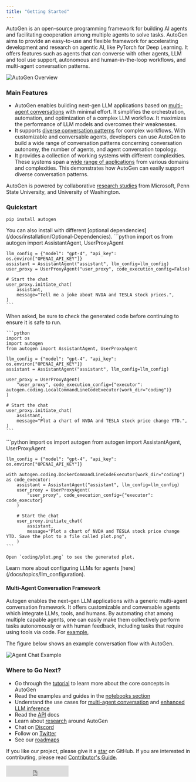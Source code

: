 ```yaml
---
title: "Getting Started"
---
```



AutoGen is an open-source programming framework for building AI agents and facilitating
cooperation among multiple agents to solve tasks. AutoGen aims to provide an easy-to-use
and flexible framework for accelerating development and research on agentic AI,
like PyTorch for Deep Learning. It offers features such as agents that can converse
with other agents, LLM and tool use support, autonomous and human-in-the-loop workflows,
and multi-agent conversation patterns.

![AutoGen Overview](/website/static/img/autogen_agentchat.webp)

### Main Features

- AutoGen enables building next-gen LLM applications based on [multi-agent
  conversations](/docs/Use-Cases/agent_chat) with minimal effort. It simplifies
  the orchestration, automation, and optimization of a complex LLM workflow. It
  maximizes the performance of LLM models and overcomes their weaknesses.
- It supports [diverse conversation
  patterns](/docs/Use-Cases/agent_chat#supporting-diverse-conversation-patterns)
  for complex workflows. With customizable and conversable agents, developers can
  use AutoGen to build a wide range of conversation patterns concerning
  conversation autonomy, the number of agents, and agent conversation topology.
- It provides a collection of working systems with different complexities. These
  systems span a [wide range of
  applications](/docs/Use-Cases/agent_chat#diverse-applications-implemented-with-autogen)
  from various domains and complexities. This demonstrates how AutoGen can
  easily support diverse conversation patterns.

AutoGen is powered by collaborative [research studies](/docs/Research) from
Microsoft, Penn State University, and University of Washington.

### Quickstart

```
pip install autogen
```
<Tip>
You can also install with different [optional dependencies](/docs/installation/Optional-Dependencies).
</Tip>
<Tabs>
  <Tab title="No code execution">
    ```python
    import os
    from autogen import AssistantAgent, UserProxyAgent

    llm_config = {"model": "gpt-4", "api_key": os.environ["OPENAI_API_KEY"]}
    assistant = AssistantAgent("assistant", llm_config=llm_config)
    user_proxy = UserProxyAgent("user_proxy", code_execution_config=False)

    # Start the chat
    user_proxy.initiate_chat(
        assistant,
        message="Tell me a joke about NVDA and TESLA stock prices.",
    )
    ```
  </Tab>
  
  <Tab title="Local execution">
    <Warning>
      When asked, be sure to check the generated code before continuing to ensure it is safe to run.
    </Warning>

    ```python
    import os
    import autogen
    from autogen import AssistantAgent, UserProxyAgent

    llm_config = {"model": "gpt-4", "api_key": os.environ["OPENAI_API_KEY"]}
    assistant = AssistantAgent("assistant", llm_config=llm_config)

    user_proxy = UserProxyAgent(
        "user_proxy", code_execution_config={"executor": autogen.coding.LocalCommandLineCodeExecutor(work_dir="coding")}
    )

    # Start the chat
    user_proxy.initiate_chat(
        assistant,
        message="Plot a chart of NVDA and TESLA stock price change YTD.",
    )
    ```
  </Tab>
  
  <Tab title="Docker execution">
    ```python
    import os
    import autogen
    from autogen import AssistantAgent, UserProxyAgent

    llm_config = {"model": "gpt-4", "api_key": os.environ["OPENAI_API_KEY"]}

    with autogen.coding.DockerCommandLineCodeExecutor(work_dir="coding") as code_executor:
        assistant = AssistantAgent("assistant", llm_config=llm_config)
        user_proxy = UserProxyAgent(
            "user_proxy", code_execution_config={"executor": code_executor}
        )

        # Start the chat
        user_proxy.initiate_chat(
            assistant,
            message="Plot a chart of NVDA and TESLA stock price change YTD. Save the plot to a file called plot.png",
        )
    ```

    Open `coding/plot.png` to see the generated plot.
  </Tab>
</Tabs>


<Tip>
Learn more about configuring LLMs for agents [here](/docs/topics/llm_configuration).
</Tip>

#### Multi-Agent Conversation Framework

Autogen enables the next-gen LLM applications with a generic multi-agent conversation framework. It offers customizable and conversable agents which integrate LLMs, tools, and humans.
By automating chat among multiple capable agents, one can easily make them collectively perform tasks autonomously or with human feedback, including tasks that require using tools via code. For [example](https://github.com/ag2ai/ag2/blob/main/test/twoagent.py),

The figure below shows an example conversation flow with AutoGen.

![Agent Chat Example](/website/static/img/chat_example.webp)

### Where to Go Next?

- Go through the [tutorial](/docs/tutorial/introduction) to learn more about the core concepts in AutoGen
- Read the examples and guides in the [notebooks section](/docs/notebooks)
- Understand the use cases for [multi-agent conversation](/docs/Use-Cases/agent_chat) and [enhanced LLM inference](/docs/Use-Cases/enhanced_inference)
- Read the [API](/docs/reference/agentchat/conversable_agent/) docs
- Learn about [research](/docs/Research) around AutoGen
- Chat on [Discord](https://aka.ms/autogen-dc)
- Follow on [Twitter](https://twitter.com/Chi_Wang_)
- See our [roadmaps](https://aka.ms/autogen-roadmap)

If you like our project, please give it a [star](https://github.com/ag2ai/ag2/stargazers) on GitHub. If you are interested in contributing, please read [Contributor's Guide](/docs/contributor-guide/contributing).

<iframe
  src="https://ghbtns.com/github-btn.html?user=ag2ai&amp;repo=autogen&amp;type=star&amp;count=true&amp;size=large"
  frameborder="0"
  scrolling="0"
  width="170"
  height="30"
  title="GitHub"
></iframe>

